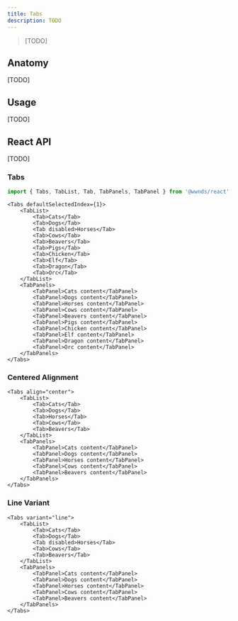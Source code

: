 ```yaml
---
title: Tabs
description: TODO
---
```



> [TODO]

## Anatomy

[TODO]

## Usage

[TODO]

## React API

[TODO]

### Tabs

```js
import { Tabs, TabList, Tab, TabPanels, TabPanel } from '@wwnds/react';
```

```tsx live
<Tabs defaultSelectedIndex={1}>
	<TabList>
		<Tab>Cats</Tab>
		<Tab>Dogs</Tab>
		<Tab disabled>Horses</Tab>
		<Tab>Cows</Tab>
		<Tab>Beavers</Tab>
		<Tab>Pigs</Tab>
		<Tab>Chicken</Tab>
		<Tab>Elf</Tab>
		<Tab>Dragon</Tab>
		<Tab>Orc</Tab>
	</TabList>
	<TabPanels>
		<TabPanel>Cats content</TabPanel>
		<TabPanel>Dogs content</TabPanel>
		<TabPanel>Horses content</TabPanel>
		<TabPanel>Cows content</TabPanel>
		<TabPanel>Beavers content</TabPanel>
		<TabPanel>Pigs content</TabPanel>
		<TabPanel>Chicken content</TabPanel>
		<TabPanel>Elf content</TabPanel>
		<TabPanel>Dragon content</TabPanel>
		<TabPanel>Orc content</TabPanel>
	</TabPanels>
</Tabs>
```

### Centered Alignment

```tsx live
<Tabs align="center">
	<TabList>
		<Tab>Cats</Tab>
		<Tab>Dogs</Tab>
		<Tab>Horses</Tab>
		<Tab>Cows</Tab>
		<Tab>Beavers</Tab>
	</TabList>
	<TabPanels>
		<TabPanel>Cats content</TabPanel>
		<TabPanel>Dogs content</TabPanel>
		<TabPanel>Horses content</TabPanel>
		<TabPanel>Cows content</TabPanel>
		<TabPanel>Beavers content</TabPanel>
	</TabPanels>
</Tabs>
```

### Line Variant

```tsx live
<Tabs variant="line">
	<TabList>
		<Tab>Cats</Tab>
		<Tab>Dogs</Tab>
		<Tab disabled>Horses</Tab>
		<Tab>Cows</Tab>
		<Tab>Beavers</Tab>
	</TabList>
	<TabPanels>
		<TabPanel>Cats content</TabPanel>
		<TabPanel>Dogs content</TabPanel>
		<TabPanel>Horses content</TabPanel>
		<TabPanel>Cows content</TabPanel>
		<TabPanel>Beavers content</TabPanel>
	</TabPanels>
</Tabs>
```
